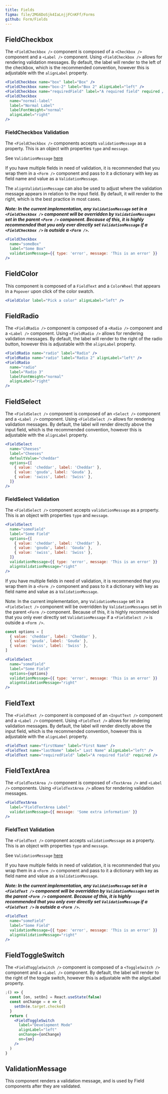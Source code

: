 ```yaml
---
title: Fields
figma: file/2MG6DoSjk4IaLnjjFCnKFf/Forms
github: Form/Fields
---
```



## FieldCheckbox

<Props of="FieldCheckbox" />

The `<FieldCheckbox />` component is composed of a `<Checkbox />` component and a `<Label />` component. Using `<FieldCheckbox />` allows for rendering validation messages. By default, the label will render to the left of the checkbox, which is the recommended convention, however this is adjustable with the `alignLabel` property.

```jsx
<FieldCheckbox name="box" label="Box" />
<FieldCheckbox name="box-2" label="Box 2" alignLabel="left" />
<FieldCheckbox name="requiredField" label="A required field" required />
<FieldCheckbox
  name="normal-label"
  label="Normal Label"
  labelFontWeight="normal"
  alignLabel="right"
/>
```

### FieldCheckbox Validation

The `<FieldCheckbox />` components accepts `validationMessage` as a property. This is an object with properties `type` and `message`.

See `ValidationMessage` [here](/#!/ValidationMessage)

If you have multiple fields in need of validation, it is recommended that you wrap them in a `<Form />` component and pass to it a dictionary with key as field name and value as a `ValidationMessage`.

The `alignValidationMessage` can also be used to adjust where the validation message appears in relation to the input field. By default, it will render to the right, which is the best practice in most cases.

**_Note: In the current implementation, any `ValidationMessage` set in a `<FieldCheckbox />` component will be overridden by `ValidationMessages` set in the parent `<Form />` component. Because of this, it is highly recommended that you only ever directly set `ValidationMessage` if a `<FieldCheckbox />` is outside a `<Form />`._**

```jsx
<FieldCheckbox
  name="someBox"
  label="Some Box"
  validationMessage={{ type: 'error', message: 'This is an error' }}
/>
```

## FieldColor

<Props of="FieldColor" />

This component is composed of a `FieldText` and a `ColorWheel` that appears in a `Popover` upon click of the color swatch.

```jsx
<FieldColor label="Pick a color" alignLabel="left" />
```

## FieldRadio

<Props of="FieldRadio" />

The `<FieldRadio />` component is composed of a `<Radio />` component and a `<Label />` component. Using `<FieldRadio />` allows for rendering validation messages. By default, the label will render to the right of the radio button, however this is adjustable with the `alignLabel` property.

```jsx
<FieldRadio name="radio" label="Radio" />
<FieldRadio name="radio" label="Radio 2" alignLabel="left" />
<FieldRadio
  name="radio"
  label="Radio 3"
  labelFontWeight="normal"
  alignLabel="right"
/>
```

## FieldSelect

<Props of="FieldSelect" />

The `<FieldSelect />` component is composed of an `<Select />` component and a `<Label />` component. Using `<FieldSelect />` allows for rendering validation messages. By default, the label will render directly above the input field, which is the recommended convention, however this is adjustable with the `alignLabel` property.

```jsx
<FieldSelect
  name="Cheeses"
  label="Cheeses"
  defaultValue="cheddar"
  options={[
    { value: 'cheddar', label: 'Cheddar' },
    { value: 'gouda', label: 'Gouda' },
    { value: 'swiss', label: 'Swiss' },
  ]}
/>
```

### FieldSelect Validation

The `<FieldSelect />` component accepts `validationMessage` as a property. This is an object with properties `type` and `message`.

```jsx
<FieldSelect
  name="someField"
  label="Some Field"
  options={[
    { value: 'cheddar', label: 'Cheddar' },
    { value: 'gouda', label: 'Gouda' },
    { value: 'swiss', label: 'Swiss' },
  ]}
  validationMessage={{ type: 'error', message: 'This is an error' }}
  alignValidationMessage="right"
/>
```

If you have multiple fields in need of validation, it is recommended that you wrap them in a `<Form />` component and pass to it a dictionary with key as field name and value as a `ValidationMessage`.

Note: In the current implementation, any `ValidationMessage` set in a `<FieldSelect />` component will be overridden by `ValidationMessages` set in the parent `<Form />` component. Because of this, it is highly recommended that you only ever directly set `ValidationMessage` if a `<FieldSelect />` is outside a `<Form />`.

```jsx static
const options = [
  { value: 'cheddar', label: 'Cheddar' },
  { value: 'gouda', label: 'Gouda' },
  { value: 'swiss', label: 'Swiss' },
]

<FieldSelect
  name="someField"
  label="Some Field"
  options={options}
  validationMessage={{ type: 'error', message: 'This is an error' }}
  alignValidationMessage="right"
/>
```

## FieldText

<Props of="FieldText" />

The `<FieldText />` component is composed of an `<InputText />` component and a `<Label />` component. Using `<FieldText />` allows for rendering validation messages. By default, the label will render directly above the input field, which is the recommended convention, however this is adjustable with the `alignLabel` property.

```jsx
<FieldText name="firstName" label="First Name" />
<FieldText name="lastName" label=" Last Name" alignLabel="left" />
<FieldText name="requiredField" label="A required field" required />
```

## FieldTextArea

<Props of="FieldTextArea" />

The `<FieldTextArea />` component is composed of `<TextArea />` and `<Label />` components. Using `<FieldTextArea />` allows for rendering validation messages.

```jsx
<FieldTextArea
  label="FieldTextArea Label"
  validationMessage={{ message: 'Some extra information' }}
/>
```

### FieldText Validation

The `<FieldText />` component accepts `validationMessage` as a property. This is an object with properties `type` and `message`.

See `ValidationMessage` [here](/#!/ValidationMessage)

If you have multiple fields in need of validation, it is recommended that you wrap them in a `<Form />` component and pass to it a dictionary with key as field name and value as a `ValidationMessage`.

**_Note: In the current implementation, any `ValidationMessage` set in a `<FieldText />` component will be overridden by `ValidationMessages` set in the parent `<Form />` component. Because of this, it is highly recommended that you only ever directly set `ValidationMessage` if a `<FieldText />` is outside a `<Form />`._**

```jsx
<FieldText
  name="someField"
  label="Some Field"
  validationMessage={{ type: 'error', message: 'This is an error' }}
  alignValidationMessage="right"
/>
```

## FieldToggleSwitch

<Props of="FieldToggleSwitch" />

The `<FieldToggleSwitch />` component is composed of a `<ToggleSwitch />` component and a `<Label />` component. By default, the label will render to the right of the toggle switch, however this is adjustable with the alignLabel property.

```jsx
;() => {
  const [on, setOn] = React.useState(false)
  const onChange = e => {
    setOn(e.target.checked)
  }
  return (
    <FieldToggleSwitch
      label="Development Mode"
      alignLabel="left"
      onChange={onChange}
      on={on}
    />
  )
}
```

## ValidationMessage

This component renders a validation message, and is used by Field components after they are validated.
